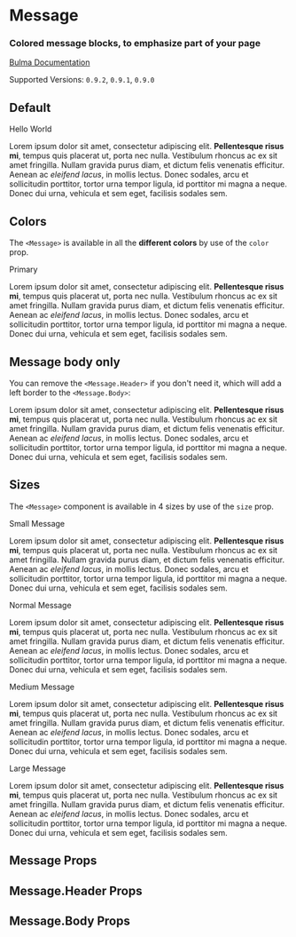 

<Meta title="Components/Message" component={Message} />

# Message

### Colored **message** blocks, to emphasize part of your page

[Bulma Documentation](https://bulma.io/documentation/components/message/)

Supported Versions: `0.9.2`, `0.9.1`, `0.9.0`

## Default

<Canvas>
  <Story name="Default">
    <Message>
      <Message.Header>
        <p>Hello World</p>
        <Delete />
      </Message.Header>
      <Message.Body>
        Lorem ipsum dolor sit amet, consectetur adipiscing elit. <strong>Pellentesque risus mi</strong>, tempus quis placerat ut, porta nec nulla. Vestibulum rhoncus ac ex sit amet fringilla. Nullam gravida purus diam, et dictum <a>felis venenatis</a> efficitur. Aenean ac <em>eleifend lacus</em>, in mollis lectus. Donec sodales, arcu et sollicitudin porttitor, tortor urna tempor ligula, id porttitor mi magna a neque. Donec dui urna, vehicula et sem eget, facilisis sodales sem.
      </Message.Body>
    </Message>
  </Story>
</Canvas>

## Colors

The `<Message>` is available in all the **different colors** by use of the `color` prop.

<Canvas>
  <Story name="Colors">
    <Message color="primary">
      <Message.Header>
        <p>Primary</p>
        <Delete />
      </Message.Header>
      <Message.Body>
        Lorem ipsum dolor sit amet, consectetur adipiscing elit. <strong>Pellentesque risus mi</strong>, tempus quis placerat ut, porta nec nulla. Vestibulum rhoncus ac ex sit amet fringilla. Nullam gravida purus diam, et dictum <a>felis venenatis</a> efficitur. Aenean ac <em>eleifend lacus</em>, in mollis lectus. Donec sodales, arcu et sollicitudin porttitor, tortor urna tempor ligula, id porttitor mi magna a neque. Donec dui urna, vehicula et sem eget, facilisis sodales sem.
      </Message.Body>
    </Message>
  </Story>
</Canvas>

## Message body only

You can remove the `<Message.Header>` if you don't need it, which will add a left border to the `<Message.Body>`:

<Canvas>
  <Story name="Body only">
    <Message>
      <Message.Body>
        Lorem ipsum dolor sit amet, consectetur adipiscing elit. <strong>Pellentesque risus mi</strong>, tempus quis placerat ut, porta nec nulla. Vestibulum rhoncus ac ex sit amet fringilla. Nullam gravida purus diam, et dictum <a>felis venenatis</a> efficitur. Aenean ac <em>eleifend lacus</em>, in mollis lectus. Donec sodales, arcu et sollicitudin porttitor, tortor urna tempor ligula, id porttitor mi magna a neque. Donec dui urna, vehicula et sem eget, facilisis sodales sem.
      </Message.Body>
    </Message>
  </Story>
</Canvas>

## Sizes

The `<Message>` component is available in 4 sizes by use of the `size` prop.

<Canvas>
  <Story name="Sizes">
    <React.Fragment>
      <Message size="small">
        <Message.Header>
          <p>Small Message</p>
          <Delete size="small" />
        </Message.Header>
        <Message.Body>
          Lorem ipsum dolor sit amet, consectetur adipiscing elit. <strong>Pellentesque risus mi</strong>, tempus quis placerat ut, porta nec nulla. Vestibulum rhoncus ac ex sit amet fringilla. Nullam gravida purus diam, et dictum <a>felis venenatis</a> efficitur. Aenean ac <em>eleifend lacus</em>, in mollis lectus. Donec sodales, arcu et sollicitudin porttitor, tortor urna tempor ligula, id porttitor mi magna a neque. Donec dui urna, vehicula et sem eget, facilisis sodales sem.
        </Message.Body>
      </Message>
      <Message>
        <Message.Header>
          <p>Normal Message</p>
          <Delete />
        </Message.Header>
        <Message.Body>
          Lorem ipsum dolor sit amet, consectetur adipiscing elit. <strong>Pellentesque risus mi</strong>, tempus quis placerat ut, porta nec nulla. Vestibulum rhoncus ac ex sit amet fringilla. Nullam gravida purus diam, et dictum <a>felis venenatis</a> efficitur. Aenean ac <em>eleifend lacus</em>, in mollis lectus. Donec sodales, arcu et sollicitudin porttitor, tortor urna tempor ligula, id porttitor mi magna a neque. Donec dui urna, vehicula et sem eget, facilisis sodales sem.
        </Message.Body>
      </Message>
      <Message size="medium">
        <Message.Header>
          <p>Medium Message</p>
          <Delete size="medium" />
        </Message.Header>
        <Message.Body>
          Lorem ipsum dolor sit amet, consectetur adipiscing elit. <strong>Pellentesque risus mi</strong>, tempus quis placerat ut, porta nec nulla. Vestibulum rhoncus ac ex sit amet fringilla. Nullam gravida purus diam, et dictum <a>felis venenatis</a> efficitur. Aenean ac <em>eleifend lacus</em>, in mollis lectus. Donec sodales, arcu et sollicitudin porttitor, tortor urna tempor ligula, id porttitor mi magna a neque. Donec dui urna, vehicula et sem eget, facilisis sodales sem.
        </Message.Body>
      </Message>
      <Message size="large">
        <Message.Header>
          <p>Large Message</p>
          <Delete size="large" />
        </Message.Header>
        <Message.Body>
          Lorem ipsum dolor sit amet, consectetur adipiscing elit. <strong>Pellentesque risus mi</strong>, tempus quis placerat ut, porta nec nulla. Vestibulum rhoncus ac ex sit amet fringilla. Nullam gravida purus diam, et dictum <a>felis venenatis</a> efficitur. Aenean ac <em>eleifend lacus</em>, in mollis lectus. Donec sodales, arcu et sollicitudin porttitor, tortor urna tempor ligula, id porttitor mi magna a neque. Donec dui urna, vehicula et sem eget, facilisis sodales sem.
        </Message.Body>
      </Message>
    </React.Fragment>
  </Story>
</Canvas>

## Message Props

<ArgsTable of={Message} />

## Message.Header Props

<ArgsTable of={Message.Header} />

## Message.Body Props

<ArgsTable of={Message.Body} />
